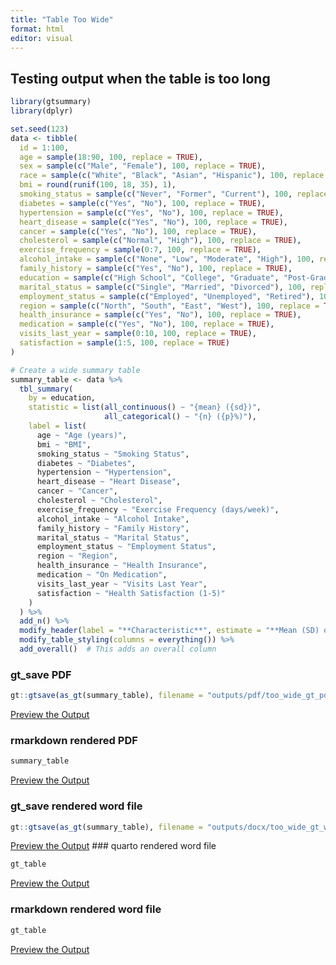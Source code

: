 ```yaml
---
title: "Table Too Wide"
format: html
editor: visual
---
```


## Testing output when the table is too long

```r
library(gtsummary)
library(dplyr)

set.seed(123)
data <- tibble(
  id = 1:100,
  age = sample(18:90, 100, replace = TRUE),
  sex = sample(c("Male", "Female"), 100, replace = TRUE),
  race = sample(c("White", "Black", "Asian", "Hispanic"), 100, replace = TRUE),
  bmi = round(runif(100, 18, 35), 1),
  smoking_status = sample(c("Never", "Former", "Current"), 100, replace = TRUE),
  diabetes = sample(c("Yes", "No"), 100, replace = TRUE),
  hypertension = sample(c("Yes", "No"), 100, replace = TRUE),
  heart_disease = sample(c("Yes", "No"), 100, replace = TRUE),
  cancer = sample(c("Yes", "No"), 100, replace = TRUE),
  cholesterol = sample(c("Normal", "High"), 100, replace = TRUE),
  exercise_frequency = sample(0:7, 100, replace = TRUE),
  alcohol_intake = sample(c("None", "Low", "Moderate", "High"), 100, replace = TRUE),
  family_history = sample(c("Yes", "No"), 100, replace = TRUE),
  education = sample(c("High School", "College", "Graduate", "Post-Grad", "Middle School", "Elementary School", "Pre School", "Kindergarten"), 100, replace = TRUE),
  marital_status = sample(c("Single", "Married", "Divorced"), 100, replace = TRUE),
  employment_status = sample(c("Employed", "Unemployed", "Retired"), 100, replace = TRUE),
  region = sample(c("North", "South", "East", "West"), 100, replace = TRUE),
  health_insurance = sample(c("Yes", "No"), 100, replace = TRUE),
  medication = sample(c("Yes", "No"), 100, replace = TRUE),
  visits_last_year = sample(0:10, 100, replace = TRUE),
  satisfaction = sample(1:5, 100, replace = TRUE)
)

# Create a wide summary table
summary_table <- data %>%
  tbl_summary(
    by = education,
    statistic = list(all_continuous() ~ "{mean} ({sd})", 
                     all_categorical() ~ "{n} ({p}%)"),
    label = list(
      age ~ "Age (years)",
      bmi ~ "BMI",
      smoking_status ~ "Smoking Status",
      diabetes ~ "Diabetes",
      hypertension ~ "Hypertension",
      heart_disease ~ "Heart Disease",
      cancer ~ "Cancer",
      cholesterol ~ "Cholesterol",
      exercise_frequency ~ "Exercise Frequency (days/week)",
      alcohol_intake ~ "Alcohol Intake",
      family_history ~ "Family History",
      marital_status ~ "Marital Status",
      employment_status ~ "Employment Status",
      region ~ "Region",
      health_insurance ~ "Health Insurance",
      medication ~ "On Medication",
      visits_last_year ~ "Visits Last Year",
      satisfaction ~ "Health Satisfaction (1-5)"
    )
  ) %>%
  add_n() %>%
  modify_header(label = "**Characteristic**", estimate = "**Mean (SD) or N (%)**") %>%
  modify_table_styling(columns = everything()) %>%
  add_overall()  # This adds an overall column
```

### gt_save PDF

```r
gt::gtsave(as_gt(summary_table), filename = "outputs/pdf/too_wide_gt_pdf.pdf")
```

[Preview the Output](outputs/pdf/too_wide_gt_pdf.pdf)

### rmarkdown rendered PDF

```r
summary_table
```

[Preview the Output](outputs/pdf/too_wide_rmd_pdf.pdf)

### gt_save rendered word file

```r
gt::gtsave(as_gt(summary_table), filename = "outputs/docx/too_wide_gt_word.docx")
```

[Preview the Output](outputs/docx/too_wide_gt_word.docx)
### quarto rendered word file

```r
gt_table
```

[Preview the Output](outputs/docx/too_wide_qmd_word.docx)

### rmarkdown rendered word file

```r
gt_table
```

[Preview the Output](outputs/docx/too_wide_rmd_word.docx)



